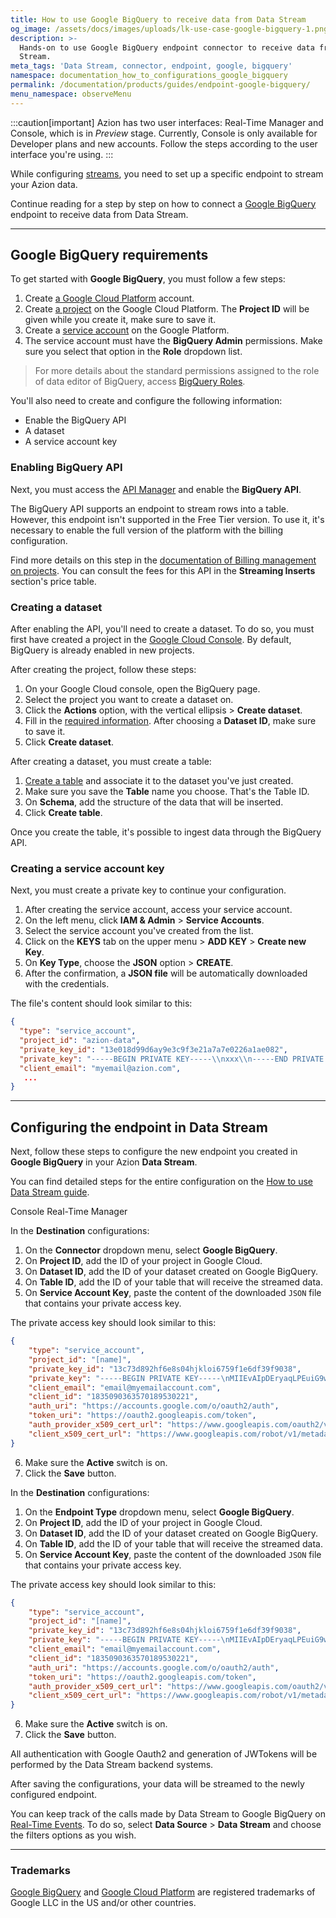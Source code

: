 ```yaml
---
title: How to use Google BigQuery to receive data from Data Stream
og_image: /assets/docs/images/uploads/lk-use-case-google-bigquery-1.png
description: >-
  Hands-on to use Google BigQuery endpoint connector to receive data from Data
  Stream.
meta_tags: 'Data Stream, connector, endpoint, google, bigquery'
namespace: documentation_how_to_configurations_google_bigquery
permalink: /documentation/products/guides/endpoint-google-bigquery/
menu_namespace: observeMenu
---
```



:::caution[important]
Azion has two user interfaces: Real-Time Manager and Console, which is in *Preview* stage. Currently, Console is only available for Developer plans and new accounts. Follow the steps according to the user interface you're using.
:::

While configuring [streams](/en/documentation/products/observe/data-stream/), you need to set up a specific endpoint to stream your Azion data.

Continue reading for a step by step on how to connect a [Google BigQuery](https://cloud.google.com/bigquery/) endpoint to receive data from Data Stream.

---

## Google BigQuery requirements

To get started with **Google BigQuery**, you must follow a few steps:

1. Create [a Google Cloud Platform](https://cloud.google.com/) account.
2. Create [a project](https://developers.google.com/workspace/guides/create-project) on the Google Cloud Platform. The **Project ID** will be given while you create it, make sure to save it.
3. Create a [service account](https://cloud.google.com/iam/docs/service-accounts-create) on the Google Platform.
4. The service account must have the **BigQuery Admin** permissions. Make sure you select that option in the **Role** dropdown list.

> For more details about the standard permissions assigned to the role of data editor of BigQuery, access [BigQuery Roles](https://cloud.google.com/iam/docs/understanding-roles#bigquery-roles).

You'll also need to create and configure the following information:

- Enable the BigQuery API
- A dataset
- A service account key

### Enabling BigQuery API

Next, you must access the [API Manager](https://console.cloud.google.com/apis/library) and enable the **BigQuery API**.

The BigQuery API supports an endpoint to stream rows into a table. However, this endpoint isn't supported in the Free Tier version. To use it, it's necessary to enable the full version of the platform with the billing configuration.

Find more details on this step in the [documentation of Billing management on projects](https://cloud.google.com/billing/docs/how-to/modify-project). You can consult the fees for this API in the **Streaming Inserts** section's price table.

### Creating a dataset

After enabling the API, you'll need to create a dataset. To do so, you must first have created a project in the [Google Cloud Console](https://console.cloud.google.com/bigquery). By default, BigQuery is already enabled in new projects.

After creating the project, follow these steps:

1. On your Google Cloud console, open the BigQuery page.
2. Select the project you want to create a dataset on.
3. Click the **Actions** option, with the vertical ellipsis > **Create dataset**.
4. Fill in the [required information](https://cloud.google.com/bigquery/docs/datasets#create-dataset). After choosing a **Dataset ID**, make sure to save it.
5. Click **Create dataset**.

After creating a dataset, you must create a table:

1. [Create a table](https://cloud.google.com/bigquery/docs/tables) and associate it to the dataset you've just created.
2. Make sure you save the **Table** name you choose. That's the Table ID.
3. On **Schema**, add the structure of the data that will be inserted.
4. Click **Create table**.

Once you create the table, it's possible to ingest data through the BigQuery API.

### Creating a service account key

Next, you must create a private key to continue your configuration.

1. After creating the service account, access your service account.
2. On the left menu, click **IAM & Admin** > **Service Accounts**.
3. Select the service account you've created from the list.
4. Click on the **KEYS** tab on the upper menu > **ADD KEY** > **Create new Key**.
5. On **Key Type**, choose the **JSON** option > **CREATE**.
6. After the confirmation, a **JSON file** will be automatically downloaded with the credentials.

The file's content should look similar to this:

```json
{
  "type": "service_account",
  "project_id": "azion-data",
  "private_key_id": "13e018d99d6ay9e3c9f3e21a7a7e0226a1ae082",
  "private_key": "-----BEGIN PRIVATE KEY-----\\nxxx\\n-----END PRIVATE KEY-----\\n",
  "client_email": "myemail@azion.com",
   ...
}
```

---

## Configuring the endpoint in Data Stream

Next, follow these steps to configure the new endpoint you created in **Google BigQuery** in your Azion **Data Stream**.

You can find detailed steps for the entire configuration on the [How to use Data Stream guide](/en/documentation/products/guides/use-data-stream/).

<Tabs client:visible>
    <Fragment slot="tab.console">Console</Fragment>
    <Fragment slot="tab.rtm">Real-Time Manager</Fragment>

<Fragment slot="panel.console">

In the **Destination** configurations:

1. On the **Connector** dropdown menu, select **Google BigQuery**.
2. On **Project ID**, add the ID of your project in Google Cloud.
3. On **Dataset ID**, add the ID of your dataset created on Google BigQuery.
4. On **Table ID**, add the ID of your table that will receive the streamed data.
5. On **Service Account Key**, paste the content of the downloaded `JSON` file that contains your private access key.

The private access key should look similar to this:

```json
{
	"type": "service_account",
	"project_id": "[name]",
	"private_key_id": "13c73d892hf6e8s04hjkloi6759f1e6df39f9038",
	"private_key": "-----BEGIN PRIVATE KEY-----\nMIIEvAIpDEryaqLPEuiG9w0BAQEFAASCBKYwggSiAgEAAoIBAQCzL+bgfcynhWOx\nAKQ6wfsnwl/jEYsu5KxlPTtr11hmHLVtDAC68FVjAL029zfTjCRIG9d2ttm6fySY\nJm7Y1MwpahekDmFhMbISxA5UfN0KAF5Bs/uGU6hm17tq+ZDSA1L9f3UIvAJ5/cqu\n9CKhU1Dm1TChL8nxIfAb90G7ga6QJVve3ko/0KHpq7pdm3tp6VsVQ+fgwKNi7L+A\n4CvHFT0jX4jRDIFUKePRuxyleZV5p1Y3BHSLCIC1X+oe36a0RMLBCrWVdhHwAqBb\nbec3NYTen4Re+BidL0cfJ8IsVhjdWuibQTaT2/V+OzA+JgzXvpYSI0jWUvUiYtRK\njxz7AGaXAgMBAAECggEASA0bua76ElAjTg9ixKFg7u0/4P4cWfAM1cf64+e9zPJ6/\nH5NaW8cpWf+7C/MxlOdH/zojHKScMyWhXu0wvpKalGXWr+F5/mVCsu2wqfoIhPh\nzeAq72KB5MtBLI4ecPkbCnyGKbt9909TfRrrLBEl58EHNaUwEvRDzsmBpn1JDe75\nJ2ODNf714DsDtghG5Jy5nZ75Bk6ny5mYp67q6IdCUFJeLgJUwfNdtUJmcQ5x7lw3\nujR0vEyEWXpiSAsIhIi0XgMr5NSbBdH+e+P9gVUZwqtRbshdH6aPalIxh1rhdEtY\nJguGzK9nbYQtzm0Mdka3VZtUZIEQAqlg8OZe8xLpa+p392TU64sQlrJxQMZxPNtU\ntPuDwtDAgmwGZNGFxgBFIMuzN88QpL5zPFSBbJoHt5xJ3sGNmeuDF9SrBXNrFz\n9hmqUtoUa0iNheVNG+Y7smEnJNjuSYldAlBQ5qjqSr1IAJTwoUE0fF1P3SbFK9b2\nW6TJ73gqF78EQIJf6t3kOczm/QKB0pRMSuGK2ga45ig2CtMSklUHVjL3A+zcEP9NH\nosFRYkxZZShPqKj2j0PAdB2TcUgrl1a+I+6oA1oU/j0fuJiux9pxrz9I8QfTVwJQS\n/oCcHsKMrDngi0+DkETHDe9peDPTfO4MAh+G285MDPa3LegEG2iVGsqhp+5v8Jdm0Vl\nCyZQJ526IwKBgESw1npFyakE0sMGjlwBRjworH5HjajNPsJjZtspaU7TkCXsS7bt\nwFmLmm7205SKM+1N9C4owSn25uxIWbsb/wB6iuK+EyP+K3qnjPI/GsVRpDjXb1Ma\niBe4tZCUUP/lJGj8HvBk+kD/lQoFuFndD6cvwDze+PpUeN2oe7IiiZQBlAoGAcQUp\nHT3lCVmxXC049FKa8DyWTJIQJhkJmDADeqlYaCFaUe9YC490Y+BtYZHX0UNDXCnFZ\nLIBTtRTPfFU02kUBAcGn0ALc74QwUnJlImvuOeYOlgGwy6QzcRQ6dtfsDWROwKk\nNCAAjYBylKF2QcuZC3rwe0qN5EIe/0DoFmWUD7ELCgYBIKy2ojKY2d+IByJakBOXt\nojwlCj+I5GpDtDeVhzw9u+74j7KoLsKE057DnMGgouGdVH2xCKih7E71iDKPx1Li\nar9Dz3LsPzHGYXt0LBa+0RBm8mRVb68AlFuN3XJ7g9H8tXPZl38hwLKM\EkDJruapG84nuOcgrp2zGHwYtp9S7DfUg==\n-----END PRIVATE KEY-----\n",
	"client_email": "email@myemailaccount.com",
	"client_id": "1835090363570189530221",
	"auth_uri": "https://accounts.google.com/o/oauth2/auth",
	"token_uri": "https://oauth2.googleapis.com/token",
	"auth_provider_x509_cert_url": "https://www.googleapis.com/oauth2/v1/certs",
	"client_x509_cert_url": "https://www.googleapis.com/robot/v1/metadata/x509/mytest.com"
}
```

6. Make sure the **Active** switch is on.
7. Click the **Save** button.

</Fragment>

<Fragment slot="panel.rtm">

In the **Destination** configurations:

1. On the **Endpoint Type** dropdown menu, select **Google BigQuery**.
2. On **Project ID**, add the ID of your project in Google Cloud.
3. On **Dataset ID**, add the ID of your dataset created on Google BigQuery.
4. On **Table ID**, add the ID of your table that will receive the streamed data.
5. On **Service Account Key**, paste the content of the downloaded `JSON` file that contains your private access key.

The private access key should look similar to this:

```json
{
	"type": "service_account",
	"project_id": "[name]",
	"private_key_id": "13c73d892hf6e8s04hjkloi6759f1e6df39f9038",
	"private_key": "-----BEGIN PRIVATE KEY-----\nMIIEvAIpDEryaqLPEuiG9w0BAQEFAASCBKYwggSiAgEAAoIBAQCzL+bgfcynhWOx\nAKQ6wfsnwl/jEYsu5KxlPTtr11hmHLVtDAC68FVjAL029zfTjCRIG9d2ttm6fySY\nJm7Y1MwpahekDmFhMbISxA5UfN0KAF5Bs/uGU6hm17tq+ZDSA1L9f3UIvAJ5/cqu\n9CKhU1Dm1TChL8nxIfAb90G7ga6QJVve3ko/0KHpq7pdm3tp6VsVQ+fgwKNi7L+A\n4CvHFT0jX4jRDIFUKePRuxyleZV5p1Y3BHSLCIC1X+oe36a0RMLBCrWVdhHwAqBb\nbec3NYTen4Re+BidL0cfJ8IsVhjdWuibQTaT2/V+OzA+JgzXvpYSI0jWUvUiYtRK\njxz7AGaXAgMBAAECggEASA0bua76ElAjTg9ixKFg7u0/4P4cWfAM1cf64+e9zPJ6/\nH5NaW8cpWf+7C/MxlOdH/zojHKScMyWhXu0wvpKalGXWr+F5/mVCsu2wqfoIhPh\nzeAq72KB5MtBLI4ecPkbCnyGKbt9909TfRrrLBEl58EHNaUwEvRDzsmBpn1JDe75\nJ2ODNf714DsDtghG5Jy5nZ75Bk6ny5mYp67q6IdCUFJeLgJUwfNdtUJmcQ5x7lw3\nujR0vEyEWXpiSAsIhIi0XgMr5NSbBdH+e+P9gVUZwqtRbshdH6aPalIxh1rhdEtY\nJguGzK9nbYQtzm0Mdka3VZtUZIEQAqlg8OZe8xLpa+p392TU64sQlrJxQMZxPNtU\ntPuDwtDAgmwGZNGFxgBFIMuzN88QpL5zPFSBbJoHt5xJ3sGNmeuDF9SrBXNrFz\n9hmqUtoUa0iNheVNG+Y7smEnJNjuSYldAlBQ5qjqSr1IAJTwoUE0fF1P3SbFK9b2\nW6TJ73gqF78EQIJf6t3kOczm/QKB0pRMSuGK2ga45ig2CtMSklUHVjL3A+zcEP9NH\nosFRYkxZZShPqKj2j0PAdB2TcUgrl1a+I+6oA1oU/j0fuJiux9pxrz9I8QfTVwJQS\n/oCcHsKMrDngi0+DkETHDe9peDPTfO4MAh+G285MDPa3LegEG2iVGsqhp+5v8Jdm0Vl\nCyZQJ526IwKBgESw1npFyakE0sMGjlwBRjworH5HjajNPsJjZtspaU7TkCXsS7bt\nwFmLmm7205SKM+1N9C4owSn25uxIWbsb/wB6iuK+EyP+K3qnjPI/GsVRpDjXb1Ma\niBe4tZCUUP/lJGj8HvBk+kD/lQoFuFndD6cvwDze+PpUeN2oe7IiiZQBlAoGAcQUp\nHT3lCVmxXC049FKa8DyWTJIQJhkJmDADeqlYaCFaUe9YC490Y+BtYZHX0UNDXCnFZ\nLIBTtRTPfFU02kUBAcGn0ALc74QwUnJlImvuOeYOlgGwy6QzcRQ6dtfsDWROwKk\nNCAAjYBylKF2QcuZC3rwe0qN5EIe/0DoFmWUD7ELCgYBIKy2ojKY2d+IByJakBOXt\nojwlCj+I5GpDtDeVhzw9u+74j7KoLsKE057DnMGgouGdVH2xCKih7E71iDKPx1Li\nar9Dz3LsPzHGYXt0LBa+0RBm8mRVb68AlFuN3XJ7g9H8tXPZl38hwLKM\EkDJruapG84nuOcgrp2zGHwYtp9S7DfUg==\n-----END PRIVATE KEY-----\n",
	"client_email": "email@myemailaccount.com",
	"client_id": "1835090363570189530221",
	"auth_uri": "https://accounts.google.com/o/oauth2/auth",
	"token_uri": "https://oauth2.googleapis.com/token",
	"auth_provider_x509_cert_url": "https://www.googleapis.com/oauth2/v1/certs",
	"client_x509_cert_url": "https://www.googleapis.com/robot/v1/metadata/x509/mytest.com"
}
```

6. Make sure the **Active** switch is on.
7. Click the **Save** button.

</Fragment>
</Tabs>

All authentication with Google Oauth2 and generation of JWTokens will be performed by the Data Stream backend systems.

After saving the configurations, your data will be streamed to the newly configured endpoint.

You can keep track of the calls made by Data Stream to Google BigQuery on [Real-Time Events](/en/documentation/products/observe/real-time-events/). To do so, select **Data Source** > **Data Stream** and choose the filters options as you wish.

---

### Trademarks

[Google BigQuery](https://cloud.google.com/bigquery) and [Google Cloud Platform](https://cloud.google.com/) are registered trademarks of Google LLC in the US and/or other countries.




